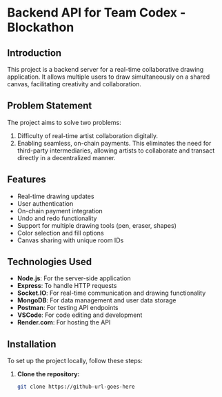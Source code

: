 # Backend API for Team Codex - Blockathon

## Introduction
This project is a backend server for a real-time collaborative drawing application. It allows multiple users to draw simultaneously on a shared canvas, facilitating creativity and collaboration.

## Problem Statement
The project aims to solve two problems: 
1. Difficulty of real-time artist collaboration digitally. 
2. Enabling seamless, on-chain payments. This eliminates the need for third-party intermediaries, allowing artists to collaborate and transact directly in a decentralized manner.

## Features
- Real-time drawing updates
- User authentication
- On-chain payment integration
- Undo and redo functionality
- Support for multiple drawing tools (pen, eraser, shapes)
- Color selection and fill options
- Canvas sharing with unique room IDs

## Technologies Used
- **Node.js**: For the server-side application
- **Express**: To handle HTTP requests
- **Socket.IO**: For real-time communication and drawing functionality
- **MongoDB**: For data management and user data storage
- **Postman**: For testing API endpoints
- **VSCode**: For code editing and development
- **Render.com**: For hosting the API

## Installation
To set up the project locally, follow these steps:

1. **Clone the repository:**

   ```bash
   git clone https://github-url-goes-here
